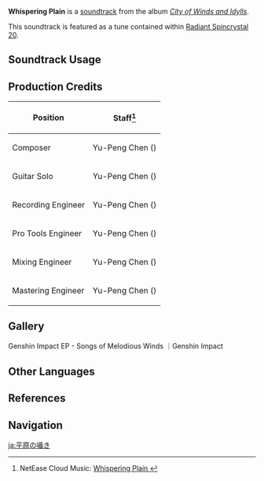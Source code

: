 {{Soundtrack Infobox
|image          = City of Winds and Idylls.png
|album          = City of Winds and Idylls
|disc           = 2
|number         = 32
|featured       =
|featured2      =
|featured3      =
|featured_disc  =
|featured_disc2 =
|featured_disc3 =
|youtube_id     = nxjNczusHcQ
|spotify_id     = 3VACsHwyZb8YiK7bPhCINJ
|previous       = Cold Night
|next           = Statue of The Seven (Soundtrack)
}}
'''Whispering Plain''' is a [[soundtrack]] from the album ''[[City of Winds and Idylls]]''.

This soundtrack is featured as a tune contained within [[Radiant Spincrystal 20]].

==Soundtrack Usage==
{{Soundtrack Usage
|location = Mondstadt//day
|teapot   = 20
}}

==Production Credits==
{| class="wikitable"
! Position
! Staff<ref>NetEase Cloud Music: [https://music.163.com/#/song?id=1481392436 Whispering Plain {{zh|平原的低语}}]</ref>
|-
! Composer
| Yu-Peng Chen ({{zh|陈致逸}})
|-
! Guitar Solo
| Yu-Peng Chen ({{zh|陈致逸}})
|-
! Recording Engineer
| Yu-Peng Chen ({{zh|陈致逸}})
|-
! Pro Tools Engineer
| Yu-Peng Chen ({{zh|陈致逸}})
|-
! Mixing Engineer
| Yu-Peng Chen ({{zh|陈致逸}})
|-
! Mastering Engineer
| Yu-Peng Chen ({{zh|陈致逸}})
|}

==Gallery==
<gallery>
Genshin Impact EP - Songs of Melodious Winds ｜Genshin Impact
</gallery>

==Other Languages==
{{Other Languages
|en      = Whispering Plain
|zhs     = 平原的低语
|zhs_rm  = Píngyuán de Dīyǔ
|zht     = 平原的低語
|zht_rm  = Píngyuán de Dīyǔ
|zh_tl   = 
|ja      = 平原の囁き
|ja_rm   = Heigen no Sasayaki
|ja_tl   = 
|ko      = Whispering Plain<ref name="RS 20">{{Ref/Item|Radiant Spincrystal 20|note=Korean, Spanish, French, Russian, Thai, Vietnamese, German, Indonesian, Portuguese, Turkish, Italian}}</ref>
|es      = Whispering Plain<ref name="RS 20" />
|fr      = Whispering Plain<ref name="RS 20" />
|ru      = Whispering Plain<ref name="RS 20" />
|th      = Whispering Plain<ref name="RS 20" />
|vi      = Lời Thì Thầm Của Bình Nguyên<ref name="RS 20" />
|vi_tl   = 
|de      = Whispering Plain<ref name="RS 20" />
|id      = Whispering Plain<ref name="RS 20" />
|pt      = Whispering Plain<ref name="RS 20" />
|tr      = Whispering Plain<ref name="RS 20" />
|it      = Whispering Plain<ref name="RS 20" />
}}

==References==
{{Reflist}}

==Navigation==
{{Soundtrack Navbox|City of Winds and Idylls}}

[[ja:平原の囁き]]